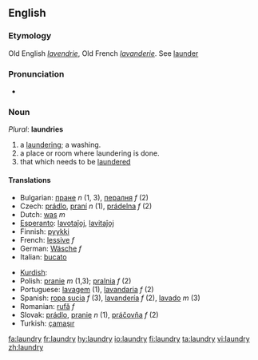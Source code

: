 ==English==

===Etymology===

Old English ''[[lavendrie]]'', Old French ''[[lavanderie]]''. See [[launder]]

===Pronunciation===
*{{audio|en-us-laundry.ogg|Audio (US)}}


===Noun===
''Plural'': '''laundries'''

# a [[laundering]]; a washing.
# a place or room where laundering is done.
# that which needs to be [[launder]]ed

====Translations====
{{top}}
*Bulgarian: [[пране]] ''n'' (1, 3), [[пералня]] ''f'' (2)
*Czech: [[prádlo]], [[praní]] ''n'' (1), [[prádelna]]  ''f'' (2) 
*Dutch: [[was]] ''m''
*[[Esperanto]]: [[lavotaĵoj]], [[lavitaĵoj]]
*Finnish: [[pyykki]]
*French: [[lessive]] ''f''
*German: [[Wäsche]] ''f''
*Italian: [[bucato]] {{m}}
{{mid}}
*[[Kurdish]]: {{trad|ku|balav}} {{f}}
*Polish: [[pranie]] ''m'' (1,3); [[pralnia]] ''f'' (2)
*Portuguese: [[lavagem]] (1), [[lavandaria]] ''f'' (2)
*Spanish: [[ropa sucia]] ''f'' (3), [[lavandería]] ''f'' (2), [[lavado]] ''m'' (3)
*Romanian: [[rufă]] ''f''
*Slovak: [[prádlo]], [[pranie]] ''n'' (1), [[práčovňa]]  ''f'' (2)
*Turkish: [[çamaşır]]
{{bottom}}

[[fa:laundry]]
[[fr:laundry]]
[[hy:laundry]]
[[io:laundry]]
[[fi:laundry]]
[[ta:laundry]]
[[vi:laundry]]
[[zh:laundry]]